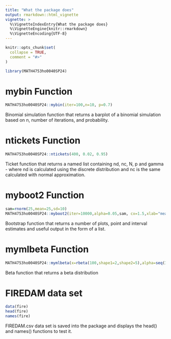 ```yaml
---
title: "What the package does"
output: rmarkdown::html_vignette
vignette: >
  %\VignetteIndexEntry{What the package does}
  %\VignetteEngine{knitr::rmarkdown}
  %\VignetteEncoding{UTF-8}
---
```


```r
knitr::opts_chunk$set(
  collapse = TRUE,
  comment = "#>"
)
```

```r
library(MATH4753ho0040SP24)
```

# mybin Function
```r
MATH4753ho0040SP24::mybin(iter=100,n=10, p=0.7)
```

Binomial simulation function that returns a barplot of a binomial simulation based on n, number of iterations, and probability.

# ntickets Function
```r
MATH4753ho0040SP24::ntickets(400, 0.02, 0.95)
```

Ticket function that returns a named list containing nd, nc, N, p and gamma - where nd is calculated using the discrete distribution and nc is the same calculated with normal approximation.

# myboot2 Function
```r
sam=rnorm(25,mean=25,sd=10)
MATH4753ho0040SP24::myboot2(iter=10000,alpha=0.05,sam, cx=1.5,xlab="mean")
```

Bootstrap function that returns a number of plots, point and interval estimates and useful output in the form of a list.

# mymlbeta Function
```r
MATH4753ho0040SP24::mymlbeta(x=rbeta(100,shape1=2,shape2=5),alpha=seq(1,4,length=100), beta=seq(2,8,length=100),lwd=2,labcex=1)
```

Beta function that returns a beta distribution

# FIREDAM data set
```r
data(fire)
head(fire)
names(fire)
```

FIREDAM.csv data set is saved into the package and displays the head() and names() functions to test it.
